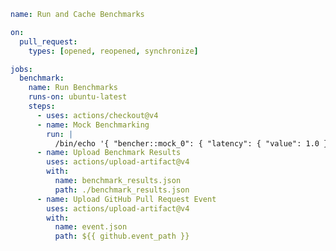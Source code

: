 ```yaml
name: Run and Cache Benchmarks

on:
  pull_request:
    types: [opened, reopened, synchronize]

jobs:
  benchmark:
    name: Run Benchmarks
    runs-on: ubuntu-latest
    steps:
      - uses: actions/checkout@v4
      - name: Mock Benchmarking
        run: |
          /bin/echo '{ "bencher::mock_0": { "latency": { "value": 1.0 } } }' > benchmark_results.json
      - name: Upload Benchmark Results
        uses: actions/upload-artifact@v4
        with:
          name: benchmark_results.json
          path: ./benchmark_results.json
      - name: Upload GitHub Pull Request Event
        uses: actions/upload-artifact@v4
        with:
          name: event.json
          path: ${{ github.event_path }}
```

